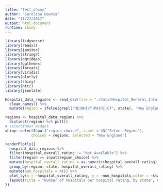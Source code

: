 ```yaml
---
title: "test_shiny"
author: "Carolina Downie"
date: "11/27/2017"
output: html_document
runtime: shiny
---
```


```r
library(tidyverse)
library(readxl)
library(janitor)
library(stringr)
library(ggridges)
library(ggthemes)
library(forcats)
library(viridis)
library(plotly)
library(shiny)
library(httr)
library(jsonlite)

hospital_data_regions <- read_csv(file = "./data/Hospital_General_Information.csv", col_names = TRUE) %>% 
  clean_names() %>% 
  mutate(region = ifelse(grepl("ME|NH|VT|MA|RI|CT", state), "New England", ifelse(grepl("NY|PA|NJ", state), "Middle Atlantic", ifelse(grepl("WI|MI|IL|IN|OH", state), "East North Central", ifelse(grepl("ND|SD|NE|KS|MN|IA|MO", state), "West North Central", ifelse(grepl("DE|MD|DC|VA|WV|NC|SC|GA|FL", state), "South Atlantic", ifelse(grepl("KY|TN|MS|AL", state), "East South Central", ifelse(grepl("OK|TX|AR|LA", state), "West South Central", ifelse(grepl("ID|MT|WY|NV|UT|CO|AZ|NM", state), "Mountain", ifelse(grepl("AK|WA|OR|CA|HI", state), "Pacific", "False")))))))))) 

```

```r
regions <- hospital_data_regions %>% 
  distinct(region) %>% pull()
# selectInput widget
shiny::selectInput("region_choice", label = h3("Select Region"),
            choices = regions, selected = "New England")
```

```r
renderPlotly({ 
  hospital_data_regions %>%
  filter(hospital_overall_rating != "Not Available") %>%
  filter(region == input$region_choice) %>%
  mutate(hospital_overall_rating = as.numeric(hospital_overall_rating)) %>%
  group_by(region, state, hospital_overall_rating) %>%
  mutate(num_hospitals = n()) %>%
  plot_ly(x = ~hospital_overall_rating, y = ~num_hospitals,color = ~state, type = "bar") %>% 
  layout(title = "Number of hospitals per hospital rating, by state", margin = list(b = 75)) 
})







```
